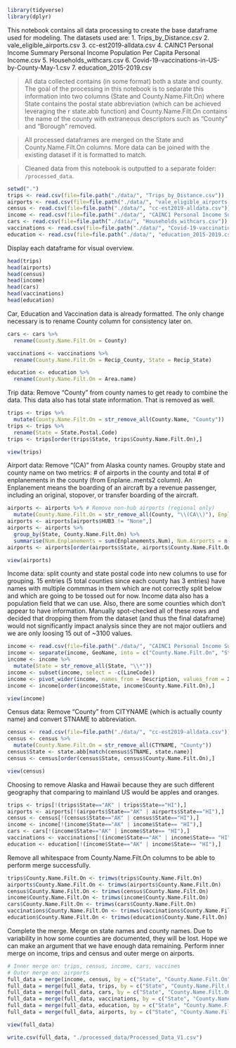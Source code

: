 ```r
library(tidyverse)
library(dplyr)
```

This notebook contains all data processing to create the base dataframe used for modeling. The datasets used are:
1. Trips_by_Distance.csv
2. vale_eligible_airports.csv
3. cc-est2019-alldata.csv
4. CAINC1 Personal Income Summary Personal Income Population Per Capita Personal Income.csv
5. Households_withcars.csv
6. Covid-19-vaccinations-in-US-by-County-May-1.csv
7. education_2015-2019.csv

> All data collected contains (in some format) both a state and county. The goal of the processing in this notebook is to separate this information into two columns (State and County.Name.Filt.On) where State contains the postal state abbreviation (which can be achieved leveraging the r state.abb function) and County.Name.Filt.On contains the name of the county with extraneous descriptors such as "County" and "Borough" removed. 

> All processed dataframes are merged on the State and County.Name.Filt.On columns. More data can be joined with the existing dataset if it is formatted to match. 

> Cleaned data from this notebook is outputted to a separate folder: `/processed_data`. 

```r
setwd(".")
trips <- read.csv(file=file.path("./data/", "Trips_by_Distance.csv"))
airports <- read.csv(file=file.path("./data/", "vale_eligible_airports.csv"))
census <- read.csv(file=file.path("./data/", "cc-est2019-alldata.csv"))
income <- read.csv(file=file.path("./data/", "CAINC1 Personal Income Summary Personal Income Population Per Capita Personal Income.csv"))
cars <- read.csv(file=file.path("./data/", "Households_withcars.csv"))
vaccinations <- read.csv(file=file.path("./data/", "Covid-19-vaccinations-in-US-by-County-May-1.csv")) 
education <- read.csv(file=file.path("./data/", "education_2015-2019.csv"))
```

Display each dataframe for visual overview. 
```r
head(trips)
head(airports)
head(census)
head(income)
head(cars)
head(vaccinations)
head(education)
```
Car, Education and Vaccination data is already formatted. The only change necessary is to rename County column for consistency later on. 
```r
cars <- cars %>%
  rename(County.Name.Filt.On = County)

vaccinations <- vaccinations %>%
  rename(County.Name.Filt.On = Recip_County, State = Recip_State)
```
```r
education <- education %>%
  rename(County.Name.Filt.On = Area.name)
```

Trip data: Remove "County" from county names to get ready to combine the data. This data also has total state information. That is removed as well. 
```r
trips <- trips %>%
  mutate(County.Name.Filt.On = str_remove_all(County.Name, "County"))
trips <- trips %>%
  rename(State = State.Postal.Code)
trips <- trips[order(trips$State, trips$County.Name.Filt.On),]
```
```r
view(trips)
```

Airport data: Remove "(CA)" from Alaska county names. Groupby state and county name on two metrics: # of airports in the county and total # of enplanements in the county (from Enplane..ments2 column). An Enplanement means the boarding of an aircraft by a revenue passenger, including an original, stopover, or transfer boarding of the aircraft.  
```r
airports <- airports %>% # Remove non-hub airports (regional only) 
  mutate(County.Name.Filt.On = str_remove_all(County, "\\(CA\\)"), Enplanements.Num = as.numeric(gsub(",","",airports$Enplane..ments2)))
airports <- airports[airports$HUB3 != "None",]
airports <- airports %>%
  group_by(State, County.Name.Filt.On) %>%
  summarise(Num.Enplanements = sum(Enplanements.Num), Num.Airports = n())
airports <- airports[order(airports$State, airports$County.Name.Filt.On),]
```
```r
view(airports)
```

Income data: split county and state postal code into new columns to use for grouping. 15 entries (5 total counties since each county has 3 entries) have names with multiple commmas in them which are not correctly split below and which are going to be tossed out for now. Income data also has a population field that we can use. Also, there are some counties which don't appear to have information. Manually spot-checked all of these rows and decided that dropping them from the dataset (and thus the final dataframe) would not significantly impact analysis since they are not major outliers and we are only loosing 15 out of ~3100 values.
```r
income <- read.csv(file=file.path("./data/", "CAINC1 Personal Income Summary Personal Income Population Per Capita Personal Income.csv"))
income <- separate(income, GeoName, into = c("County.Name.Filt.On", "State"), sep = "\\, ", remove = FALSE)
income <- income %>% 
  mutate(State = str_remove_all(State, "\\*"))
income <- subset(income, select = -c(LineCode))
income <- pivot_wider(income, names_from = Description, values_from = X2019)
income <- income[order(income$State, income$County.Name.Filt.On),]
```
```r
view(income)
```

Census data: Remove "County" from CITYNAME (which is actually county name) and convert STNAME to abbreviation. 
```r
census <- read.csv(file=file.path("./data/", "cc-est2019-alldata.csv"))
census <- census %>% 
  mutate(County.Name.Filt.On = str_remove_all(CTYNAME, "County"))
census$State <- state.abb[match(census$STNAME, state.name)]
census <- census[order(census$State, census$County.Name.Filt.On),]
```
```r
view(census)
```

Choosing to remove Alaska and Hawaii because they are such different geography that comparing to mainland US would be apples and oranges. 
```r
trips <- trips[!(trips$State=="AK" | trips$State=="HI"),]
airports <- airports[!(airports$State=="AK" | airports$State=="HI"),]
census <- census[!(census$State=="AK" | census$State=="HI"),]
income <- income[!(income$State=="AK" | income$State== "HI"),]
cars <- cars[!(income$State=="AK" | income$State== "HI"),]
vaccinations <- vaccinations[!(income$State=="AK" | income$State== "HI"),]
education <- education[!(income$State=="AK" | income$State== "HI"),]
```

Remove all whitespace from County.Name.Filt.On columns to be able to perform merge successfully. 
```r
trips$County.Name.Filt.On <- trimws(trips$County.Name.Filt.On)
airports$County.Name.Filt.On <- trimws(airports$County.Name.Filt.On)
census$County.Name.Filt.On <- trimws(census$County.Name.Filt.On)
income$County.Name.Filt.On <- trimws(income$County.Name.Filt.On)
cars$County.Name.Filt.On <- trimws(cars$County.Name.Filt.On)
vaccinations$County.Name.Filt.On <- trimws(vaccinations$County.Name.Filt.On)
education$County.Name.Filt.On <- trimws(education$County.Name.Filt.On)
```

Complete the merge. Merge on state names and county names. Due to variability in how some counties are documented, they will be lost. Hope we can make an argument that we have enough data remaining. Perform inner merge on income, trips and census and outer merge on airports. 
```r
# Inner merge on: trips, census, income, cars, vaccines
# Outer merge on: airports 
full_data = merge(income, census, by = c("State", "County.Name.Filt.On"))
full_data = merge(full_data, trips, by = c("State", "County.Name.Filt.On"))
full_data = merge(full_data, cars, by = c("State", "County.Name.Filt.On"))
full_data = merge(full_data, vaccinations, by = c("State", "County.Name.Filt.On"))
full_data = merge(full_data, education, by = c("State", "County.Name.Filt.On"))
full_data = merge(full_data, airports, by = c("State", "County.Name.Filt.On"), all.x = TRUE)
```
```r
view(full_data)
```
```r
write.csv(full_data, "./processed_data/Processed_Data_V1.csv")
```

